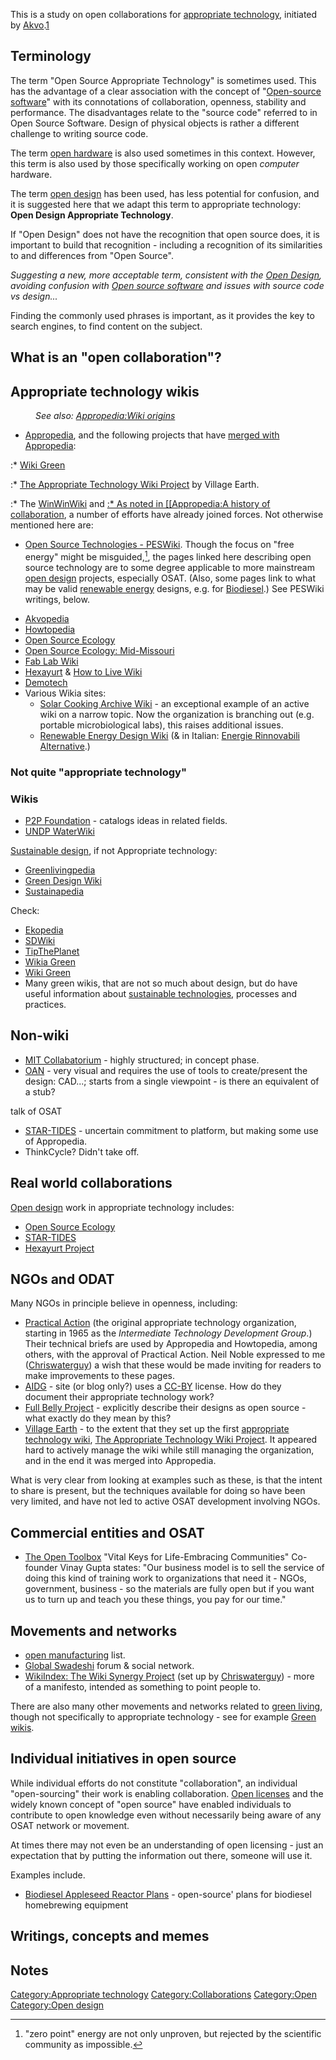 {{Akvo ATOC}}
{{RightTOC}}

This is a study on open collaborations for [[appropriate technology]], initiated by [[Akvo]].[http://www.akvo.org/]

== Terminology ==
The term "Open Source Appropriate Technology" is sometimes used. This has the advantage of a clear association with the concept of "[[Wikipedia:Open-source software|Open-source software]]" with its connotations of collaboration, openness, stability and performance. The disadvantages relate to the "source code" referred to in Open Source Software. Design of physical objects is rather a different challenge to writing source code.

The term [[open hardware]] is also used sometimes in this context. However, this term is also used by those specifically working on open ''computer'' hardware.

The term [[open design]] has been used, has less potential for confusion, and it is suggested here that we adapt this term to appropriate technology: '''Open Design Appropriate Technology'''.

If "Open Design" does not have the recognition that open source does, it is important to build that recognition - including a recognition of its similarities to and differences from "Open Source".

''Suggesting a new, more acceptable term, consistent with the [[Open Design]], avoiding confusion with [[Open source software]] and issues with source code vs design...''

Finding the commonly used phrases is important, as it provides the key to search engines, to find content on the subject.

== What is an "open collaboration"? ==
{{main|What makes an open collaboration}}

== Appropriate technology wikis ==
:''See also: [[Appropedia:Wiki origins]]''

* [[Welcome to Appropedia|Appropedia]], and the following projects that have [[Appropedia:A history of collaboration|merged with Appropedia]]: 
:* [[Wiki Green]] 
:* [[The Appropriate Technology Wiki Project]] by Village Earth. 
:* The [[WinWinWiki]] and [[
:* As noted in [[Appropedia:A history of collaboration]], a number of efforts have already joined forces. Not otherwise mentioned here are: 
* [http://peswiki.com/index.php/OS Open Source Technologies - PESWiki]. Though the focus on "free energy" might be misguided,<ref>"zero point" energy are not only unproven, but rejected by the scientific community as impossible.</ref>, the pages linked here describing open source technology are to some degree applicable to more mainstream [[open design]] projects, especially OSAT. (Also, some pages link to what may be valid [[renewable energy]] designs, e.g. for [http://peswiki.com/index.php/Category:Biodiesel Biodiesel].) See PESWiki writings, below.

* [http://www.akvo.org/wiki/index.php/Main_Page Akvopedia]
* [[Howtopedia:|Howtopedia]]
* [http://openfarmtech.org/ Open Source Ecology]
* [http://osemidmo.wiki-site.com/index.php/Main_Page Open Source Ecology: Mid-Missouri]
* [http://tangiblebit.com/wiki/ Fab Lab Wiki]
* [[Hexayurt]] & [[How to Live Wiki]]
* [http://www.demotech.org/pmwiki Demotech]
* Various Wikia sites:
** [http://solarcooking.wikia.com/ Solar Cooking Archive Wiki] - an exceptional example of an active wiki on a narrow topic. Now the organization is branching out (e.g. portable microbiological labs), this raises additional issues. 
** [http://renewableenergy.wikia.com/wiki/Renewable_Energy_Design Renewable Energy Design Wiki] (& in Italian: [http://era.wikia.com/wiki/Energie_Rinnovabili_Alternative Energie Rinnovabili Alternative].)

=== Not quite "appropriate technology" ===

=== Wikis ===
* [http://www.p2pfoundation.net/ P2P Foundation] - catalogs ideas in related fields.
* [http://www.waterwiki.net/ UNDP WaterWiki]

[[Sustainable design]], if not Appropriate technology:
* [http://www.greenlivingpedia.org/ Greenlivingpedia]
* [http://www.greendesignwiki.com Green Design Wiki]
* [[Sustainapedia]]

Check:
* [http://ekopedia.org Ekopedia]
* [http://www.open-sustainability.org/ SDWiki]
* [http://www.tiptheplanet.com/ TipThePlanet]
* [http://green.wikia.com/wiki/ Wikia Green]
* [[Wiki Green]]
* Many green wikis, that are not so much about design, but do have useful information about [[sustainable technologies]], processes and practices.

== Non-wiki ==
* [http://cci.mit.edu/collaboratorium.pdf  MIT Collabatorium] - highly structured; in concept phase.
* [[OAN]] - very visual and requires the use of tools to create/present the design: CAD...; starts from a single viewpoint - is there an equivalent of a stub?
talk of OSAT
* [[STAR-TIDES]] - uncertain commitment to platform, but making some use of Appropedia.
* ThinkCycle? Didn't take off.

== Real world collaborations ==
[[Open design]] work in appropriate technology includes:
* [[Open Source Ecology]]
* [[STAR-TIDES]]
* [[Hexayurt Project]]

== NGOs and ODAT ==
Many NGOs in principle believe in openness, including: 

* [[Practical Action]] (the original appropriate technology organization, starting in 1965 as the ''Intermediate Technology Development Group''.) Their technical briefs are used by Appropedia and Howtopedia, among others, with the approval of Practical Action. Neil Noble expressed to me ([[User:Chriswaterguy|Chriswaterguy]]) a wish that these would be made inviting for readers to make improvements to these pages.
* [[AIDG]] - site (or blog only?) uses a [[CC-BY]] license. How do they document their appropriate technology work?
* [[Full Belly Project]] - explicitly describe their designs as open source - what exactly do they mean by this?
* [[Village Earth]] - to the extent that they set up the first [[appropriate technology wiki]], [[The Appropriate Technology Wiki Project]]. It appeared hard to actively manage the wiki while still managing the organization, and in the end it was merged into Appropedia.

What is very clear from looking at examples such as these, is that the intent to share is present, but the techniques available for doing so have been very limited, and have not led to active OSAT development involving NGOs.

== Commercial entities and OSAT ==
* [http://theopentoolbox.com/ The Open Toolbox] "Vital Keys for Life-Embracing Communities" Co-founder Vinay Gupta states: "Our business model is to sell the service of doing this kind of training work to organizations that need it - NGOs, government, business - so the materials are fully open but if you want us to turn up and teach you these things, you pay for our time."

== Movements and networks ==
* [http://groups.google.com/group/openmanufacturing open manufacturing] list.
* [http://www.globalswadeshi.net/ Global Swadeshi] forum & social network.
* [[WikiIndex: The Wiki Synergy Project]] (set up by [[User:Chriswaterguy|Chriswaterguy]]) - more of a manifesto, intended as something to point people to.

There are also many other movements and networks related to [[green living]], though not specifically to appropriate technology - see for example [[Green wikis]].

== Individual initiatives in open source ==
While individual efforts do not constitute "collaboration", an individual "open-sourcing" their work is enabling collaboration. [[Open licenses]] and the widely known concept of "open source" have enabled individuals to contribute to open knowledge even without necessarily being aware of any OSAT network or movement. 

At times there may not even be an understanding of open licensing - just an expectation that by putting the information out there, someone will use it.

Examples include.
* [http://www.biodieselcommunity.org/appleseedprocessor/ Biodiesel Appleseed Reactor Plans] - open-source' plans for biodiesel homebrewing equipment

== Writings, concepts and memes ==
{{main|Writings on Open Design Appropriate Technology}}

== Notes ==
<small><references/></small>

[[Category:Appropriate technology]]
[[Category:Collaborations]]
[[Category:Open]]
[[Category:Open design]]